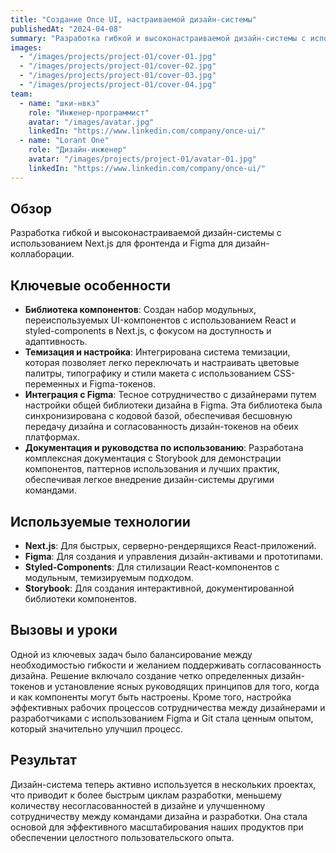 ---
title: "Создание Once UI, настраиваемой дизайн-системы"
publishedAt: "2024-04-08"
summary: "Разработка гибкой и высоконастраиваемой дизайн-системы с использованием Next.js для фронтенда и Figma для дизайн-коллаборации."
images:
  - "/images/projects/project-01/cover-01.jpg"
  - "/images/projects/project-01/cover-02.jpg"
  - "/images/projects/project-01/cover-03.jpg"
  - "/images/projects/project-01/cover-04.jpg"
team:
  - name: "шки-нвкз"
    role: "Инженер-программист"
    avatar: "/images/avatar.jpg"
    linkedIn: "https://www.linkedin.com/company/once-ui/"
  - name: "Lorant One"
    role: "Дизайн-инженер"
    avatar: "/images/projects/project-01/avatar-01.jpg"
    linkedIn: "https://www.linkedin.com/company/once-ui/"
---

## Обзор

Разработка гибкой и высоконастраиваемой дизайн-системы с использованием Next.js для фронтенда и Figma для дизайн-коллаборации.

## Ключевые особенности

- **Библиотека компонентов**: Создан набор модульных, переиспользуемых UI-компонентов с использованием React и styled-components в Next.js, с фокусом на доступность и адаптивность.
- **Темизация и настройка**: Интегрирована система темизации, которая позволяет легко переключать и настраивать цветовые палитры, типографику и стили макета с использованием CSS-переменных и Figma-токенов.
- **Интеграция с Figma**: Тесное сотрудничество с дизайнерами путем настройки общей библиотеки дизайна в Figma. Эта библиотека была синхронизирована с кодовой базой, обеспечивая бесшовную передачу дизайна и согласованность дизайн-токенов на обеих платформах.
- **Документация и руководства по использованию**: Разработана комплексная документация с Storybook для демонстрации компонентов, паттернов использования и лучших практик, обеспечивая легкое внедрение дизайн-системы другими командами.

## Используемые технологии

- **Next.js**: Для быстрых, серверно-рендерящихся React-приложений.
- **Figma**: Для создания и управления дизайн-активами и прототипами.
- **Styled-Components**: Для стилизации React-компонентов с модульным, темизируемым подходом.
- **Storybook**: Для создания интерактивной, документированной библиотеки компонентов.

## Вызовы и уроки

Одной из ключевых задач было балансирование между необходимостью гибкости и желанием поддерживать согласованность дизайна. Решение включало создание четко определенных дизайн-токенов и установление ясных руководящих принципов для того, когда и как компоненты могут быть настроены. Кроме того, настройка эффективных рабочих процессов сотрудничества между дизайнерами и разработчиками с использованием Figma и Git стала ценным опытом, который значительно улучшил процесс.

## Результат

Дизайн-система теперь активно используется в нескольких проектах, что приводит к более быстрым циклам разработки, меньшему количеству несогласованностей в дизайне и улучшенному сотрудничеству между командами дизайна и разработки. Она стала основой для эффективного масштабирования наших продуктов при обеспечении целостного пользовательского опыта.